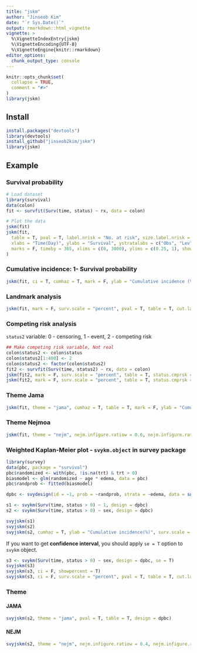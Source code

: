 ```yaml
---
title: "jskm"
author: "Jinseob Kim"
date: "`r Sys.Date()`"
output: rmarkdown::html_vignette
vignette: >
  %\VignetteIndexEntry{jskm}
  %\VignetteEncoding{UTF-8}
  %\VignetteEngine{knitr::rmarkdown}
editor_options: 
  chunk_output_type: console
---
```


```r
knitr::opts_chunk$set(
  collapse = TRUE,
  comment = "#>"
)
library(jskm)
```


## Install
```r
install.packages("devtools")
library(devtools)
install_github("jinseob2kim/jskm")
library(jskm)
```

## Example

### Survival probability
```r
# Load dataset
library(survival)
data(colon)
fit <- survfit(Surv(time, status) ~ rx, data = colon)

# Plot the data
jskm(fit)
jskm(fit,
  table = T, pval = T, label.nrisk = "No. at risk", size.label.nrisk = 8,
  xlabs = "Time(Day)", ylabs = "Survival", ystratalabs = c("Obs", "Lev", "Lev + 5FU"), ystrataname = "rx",
  marks = F, timeby = 365, xlims = c(0, 3000), ylims = c(0.25, 1), showpercent = T
)
```

### Cumulative incidence: 1- Survival probability
```r
jskm(fit, ci = T, cumhaz = T, mark = F, ylab = "Cumulative incidence (%)", surv.scale = "percent", pval = T, pval.size = 6, pval.coord = c(300, 0.7))
```

### Landmark analysis 

```r
jskm(fit, mark = F, surv.scale = "percent", pval = T, table = T, cut.landmark = 500, showpercent = T)
```

### Competing risk analysis

`status2` variable: 0 - censoring, 1 - event, 2 - competing risk
```r
## Make competing risk variable, Not real
colon$status2 <- colon$status
colon$status2[1:400] <- 2
colon$status2 <- factor(colon$status2)
fit2 <- survfit(Surv(time, status2) ~ rx, data = colon)
jskm(fit2, mark = F, surv.scale = "percent", table = T, status.cmprsk = "1")
jskm(fit2, mark = F, surv.scale = "percent", table = T, status.cmprsk = "1", showpercent = T, cut.landmark = 500)
```

### Theme Jama

```r
jskm(fit, theme = "jama", cumhaz = T, table = T, mark = F, ylab = "Cumulative incidence (%)", surv.scale = "percent", pval = T, pval.size = 6, pval.coord = c(300, 0.7))
```

### Theme Nejmoa

```r
jskm(fit, theme = "nejm", nejm.infigure.ratiow = 0.6, nejm.infigure.ratioh = 0.4, nejm.infigure.ylim = c(0, 0.7), cumhaz = T, table = T, mark = F, ylab = "Cumulative incidence (%)", surv.scale = "percent", pval = T, pval.size = 6, pval.coord = c(300, 0.7))
```

### Weighted Kaplan-Meier plot - `svykm.object` in **survey** package

```r
library(survey)
data(pbc, package = "survival")
pbc$randomized <- with(pbc, !is.na(trt) & trt > 0)
biasmodel <- glm(randomized ~ age * edema, data = pbc)
pbc$randprob <- fitted(biasmodel)

dpbc <- svydesign(id = ~1, prob = ~randprob, strata = ~edema, data = subset(pbc, randomized))

s1 <- svykm(Surv(time, status > 0) ~ 1, design = dpbc)
s2 <- svykm(Surv(time, status > 0) ~ sex, design = dpbc)

svyjskm(s1)
svyjskm(s2)
svyjskm(s2, cumhaz = T, ylab = "Cumulative incidence(%)", surv.scale = "percent", showpercent = T)
```

If you want to get **confidence interval**, you should apply `se = T` option to `svykm` object.

```r
s3 <- svykm(Surv(time, status > 0) ~ sex, design = dpbc, se = T)
svyjskm(s3)
svyjskm(s3, ci = F, showpercent = T)
svyjskm(s3, ci = F, surv.scale = "percent", pval = T, table = T, cut.landmark = 1000)
```

### Theme 

#### JAMA

```r
svyjskm(s2, theme = "jama", pval = T, table = T, design = dpbc)
```

#### NEJM

```r
svyjskm(s2, theme = "nejm", nejm.infigure.ratiow = 0.4, nejm.infigure.ratioh = 0.4, nejm.infigure.ylim = c(0.2, 1), pval = T, table = T, design = dpbc)
```

